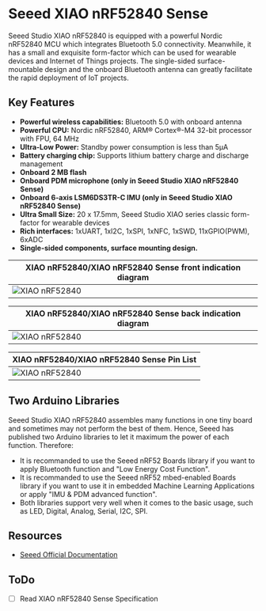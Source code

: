 # Seeed XIAO nRF52840 Sense

Seeed Studio XIAO nRF52840 is equipped with a powerful Nordic nRF52840 MCU which integrates Bluetooth 5.0 connectivity. Meanwhile, it has a small and exquisite form-factor which can be used for wearable devices and Internet of Things projects. The single-sided surface-mountable design and the onboard Bluetooth antenna can greatly facilitate the rapid deployment of IoT projects.

## Key Features
* **Powerful wireless capabilities:** Bluetooth 5.0 with onboard antenna
* **Powerful CPU:** Nordic nRF52840, ARM® Cortex®-M4 32-bit processor with FPU, 64 MHz
* **Ultra-Low Power:** Standby power consumption is less than 5μA
* **Battery charging chip:** Supports lithium battery charge and discharge management
* **Onboard 2 MB flash**
* **Onboard PDM microphone (only in Seeed Studio XIAO nRF52840 Sense)**
* **Onboard 6-axis LSM6DS3TR-C IMU (only in Seeed Studio XIAO nRF52840 Sense)**
* **Ultra Small Size:** 20 x 17.5mm, Seeed Studio XIAO series classic form-factor for wearable devices
* **Rich interfaces:** 1xUART, 1xI2C, 1xSPI, 1xNFC, 1xSWD, 11xGPIO(PWM), 6xADC
* **Single-sided components, surface mounting design.**




| XIAO nRF52840/XIAO nRF52840 Sense front indication diagram |
|---------|
|![XIAO nRF52840](https://files.seeedstudio.com/wiki/XIAO-BLE/front-pinout-4.jpg)|

| XIAO nRF52840/XIAO nRF52840 Sense back indication diagram|
|---------|
|![XIAO nRF52840](https://files.seeedstudio.com/wiki/XIAO-BLE/back-pinout-5.jpg)|

|XIAO nRF52840/XIAO nRF52840 Sense Pin List|
|---------|
|![XIAO nRF52840](https://files.seeedstudio.com/wiki/XIAO-BLE/pinout2.png)|

## Two Arduino Libraries

Seeed Studio XIAO nRF52840 assembles many functions in one tiny board and sometimes may not perform the best of them. Hence, Seeed has published two Arduino libraries to let it maximum the power of each function. Therefore:

*  It is recommanded to use the Seeed nRF52 Boards library if you want to apply Bluetooth function and "Low Energy Cost Function".
* It is recommanded to use the Seeed nRF52 mbed-enabled Boards library if you want to use it in embedded Machine Learning Applications or apply "IMU & PDM advanced function".
* Both libraries support very well when it comes to the basic usage, such as LED, Digital, Analog, Serial, I2C, SPI.

## Resources

* [Seeed Official Documentation](https://wiki.seeedstudio.com/XIAO_BLE/)

## ToDo

- [ ] Read XIAO nRF52840 Sense Specification
